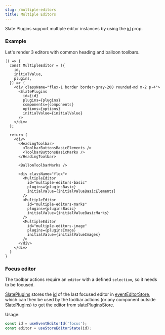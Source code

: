 ```yaml
---
slug: /multiple-editors
title: Multiple Editors
---
```


Slate Plugins support multiple editor instances by using the [id](SlatePlugins#id) prop.

### Example

Let's render 3 editors with common heading and balloon toolbars.

```tsx live
() => {
  const MultipleEditor = ({
    id,
    initialValue,
    plugins,
  }) => (
    <div className="flex-1 border border-gray-200 rounded-md m-2 p-4">
      <SlatePlugins
        id={id}
        plugins={plugins}
        components={components}
        options={options}
        initialValue={initialValue}
      />
    </div>
  );

  return (
    <div>
      <HeadingToolbar>
        <ToolbarButtonsBasicElements />
        <ToolbarButtonsBasicMarks />
      </HeadingToolbar>

      <BallonToolbarMarks />

      <div className="flex">
        <MultipleEditor
          id="multiple-editors-basic"
          plugins={pluginsBasic}
          initialValue={initialValueBasicElements}
        />
        <MultipleEditor
          id="multiple-editors-marks"
          plugins={pluginsBasic}
          initialValue={initialValueBasicMarks}
        />
        <MultipleEditor
          id="multiple-editors-image"
          plugins={pluginsImage}
          initialValue={initialValueImages}
        />
      </div>
    </div>
  )
}
```

### Focus editor

The toolbar actions require an `editor` with a defined `selection`, so it needs to be focused.

[SlatePlugins](SlatePlugins) stores the [id](SlatePlugins#id) of the last focused editor in [eventEditorStore](store#event-editor-store),
which can then be used by the toolbar actions (or any component outside [SlatePlugins](SlatePlugins))
to get the [editor](store#editor) from [slatePluginsStore](store#slate-plugins-store).


Usage:

```ts
const id = useEventEditorId('focus');
const editor = useStoreEditorState(id);
```